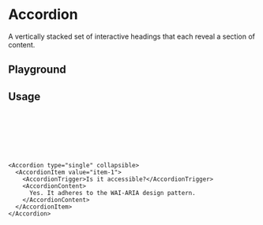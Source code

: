 
<Meta of={AccordionStories}/>

# Accordion
A vertically stacked set of interactive headings that each reveal a section of content.

## Playground
<Canvas of={AccordionStories.Default}/>
<Controls of={AccordionStories.Default}/>

## Usage
```ts
import {
  Accordion,
  AccordionContent,
  AccordionItem,
  AccordionTrigger,
} from "@eteon/ui"

```
```tsx
<Accordion type="single" collapsible>
  <AccordionItem value="item-1">
    <AccordionTrigger>Is it accessible?</AccordionTrigger>
    <AccordionContent>
      Yes. It adheres to the WAI-ARIA design pattern.
    </AccordionContent>
  </AccordionItem>
</Accordion>
```